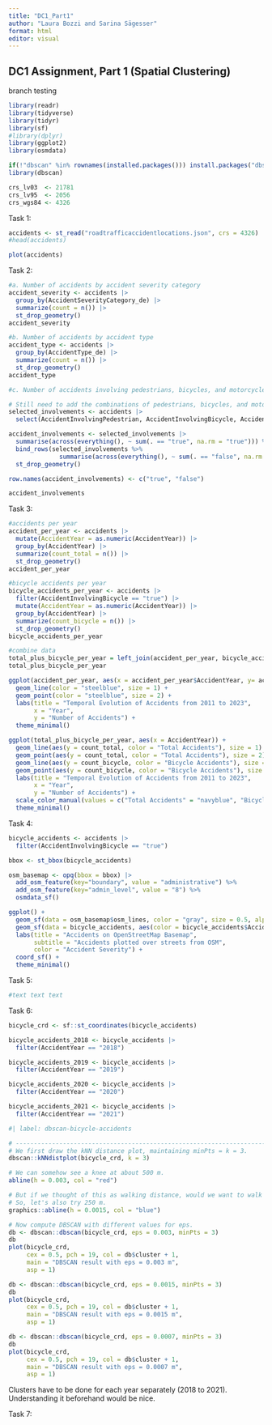 ```yaml
---
title: "DC1_Part1"
author: "Laura Bozzi and Sarina Sägesser"
format: html
editor: visual
---
```


## DC1 Assignment, Part 1 (Spatial Clustering)

branch testing

```r
library(readr) 
library(tidyverse) 
library(tidyr) 
library(sf) 
#library(dplyr)
library(ggplot2)
library(osmdata)

if(!"dbscan" %in% rownames(installed.packages())) install.packages("dbscan")
library(dbscan)
```

```r
crs_lv03  <- 21781 
crs_lv95  <- 2056 
crs_wgs84 <- 4326
```

Task 1:

```r
accidents <- st_read("roadtrafficaccidentlocations.json", crs = 4326)
#head(accidents)
```

```r
plot(accidents)
```

Task 2:

```r
#a. Number of accidents by accident severity category 
accident_severity <- accidents |>   
  group_by(AccidentSeverityCategory_de) |>   
  summarize(count = n()) |>   
  st_drop_geometry()  
accident_severity
```

```r
#b. Number of accidents by accident type 
accident_type <- accidents |>   
  group_by(AccidentType_de) |>   
  summarize(count = n()) |>   
  st_drop_geometry()  
accident_type
```

```r
#c. Number of accidents involving pedestrians, bicycles, and motorcycles, respectively 

# Still need to add the combinations of pedestrians, bicycles, and motorcycles
selected_involvements <- accidents |>   
  select(AccidentInvolvingPedestrian, AccidentInvolvingBicycle, AccidentInvolvingMotorcycle)  

accident_involvements <- selected_involvements |>   
  summarise(across(everything(), ~ sum(. == "true", na.rm = "true"))) %>%   
  bind_rows(selected_involvements %>%               
              summarise(across(everything(), ~ sum(. == "false", na.rm = "true"))))|>  
  st_drop_geometry()  

row.names(accident_involvements) <- c("true", "false")

accident_involvements
```

Task 3:

```r
#accidents per year
accident_per_year <- accidents |>
  mutate(AccidentYear = as.numeric(AccidentYear)) |>
  group_by(AccidentYear) |>   
  summarize(count_total = n()) |>   
  st_drop_geometry()  
accident_per_year

#bicycle accidents per year
bicycle_accidents_per_year <- accidents |>
  filter(AccidentInvolvingBicycle == "true") |>
  mutate(AccidentYear = as.numeric(AccidentYear)) |>
  group_by(AccidentYear) |>   
  summarize(count_bicycle = n()) |>   
  st_drop_geometry()  
bicycle_accidents_per_year

#combine data
total_plus_bicycle_per_year = left_join(accident_per_year, bicycle_accidents_per_year, by = "AccidentYear")
total_plus_bicycle_per_year
```

```r
ggplot(accident_per_year, aes(x = accident_per_year$AccidentYear, y= accident_per_year$count_total))+
  geom_line(color = "steelblue", size = 1) +         
  geom_point(color = "steelblue", size = 2) +         
  labs(title = "Temporal Evolution of Accidents from 2011 to 2023",
       x = "Year",
       y = "Number of Accidents") +
  theme_minimal() 

ggplot(total_plus_bicycle_per_year, aes(x = AccidentYear)) +
  geom_line(aes(y = count_total, color = "Total Accidents"), size = 1) + 
  geom_point(aes(y = count_total, color = "Total Accidents"), size = 2) +
  geom_line(aes(y = count_bicycle, color = "Bicycle Accidents"), size = 1) +
  geom_point(aes(y = count_bicycle, color = "Bicycle Accidents"), size = 2) +
  labs(title = "Temporal Evolution of Accidents from 2011 to 2023",
       x = "Year",
       y = "Number of Accidents") +
  scale_color_manual(values = c("Total Accidents" = "navyblue", "Bicycle Accidents" = "brown")) +
  theme_minimal()
```

Task 4:

```r
bicycle_accidents <- accidents |>
  filter(AccidentInvolvingBicycle == "true")

bbox <- st_bbox(bicycle_accidents)

osm_basemap <- opq(bbox = bbox) |>
  add_osm_feature(key="boundary", value = "administrative") %>%
  add_osm_feature(key="admin_level", value = "8") %>%
  osmdata_sf()
```

```r
ggplot() +
  geom_sf(data = osm_basemap$osm_lines, color = "gray", size = 0.5, alpha = 0.7) +
  geom_sf(data = bicycle_accidents, aes(color = bicycle_accidents$AccidentSeverityCategory_en), size = 1.5, alpha = 0.8) +
  labs(title = "Accidents on OpenStreetMap Basemap",
       subtitle = "Accidents plotted over streets from OSM",
       color = "Accident Severity") +
  coord_sf() +
  theme_minimal() 
```

Task 5:

```r
#text text text
```

Task 6:

```r
bicycle_crd <- sf::st_coordinates(bicycle_accidents)
```

```r
bicycle_accidents_2018 <- bicycle_accidents |>
  filter(AccidentYear == "2018") 

bicycle_accidents_2019 <- bicycle_accidents |>
  filter(AccidentYear == "2019") 

bicycle_accidents_2020 <- bicycle_accidents |>
  filter(AccidentYear == "2020") 

bicycle_accidents_2021 <- bicycle_accidents |>
  filter(AccidentYear == "2021") 
```

```r
#| label: dbscan-bicycle-accidents

# ------------------------------------------------------------------------------
# We first draw the kNN distance plot, maintaining minPts = k = 3.
dbscan::kNNdistplot(bicycle_crd, k = 3)

# We can somehow see a knee at about 500 m.
abline(h = 0.003, col = "red")

# But if we thought of this as walking distance, would we want to walk that far?
# So, let's also try 250 m.
graphics::abline(h = 0.0015, col = "blue")

# Now compute DBSCAN with different values for eps.
db <- dbscan::dbscan(bicycle_crd, eps = 0.003, minPts = 3)
db
plot(bicycle_crd, 
     cex = 0.5, pch = 19, col = db$cluster + 1,
     main = "DBSCAN result with eps = 0.003 m",
     asp = 1)

db <- dbscan::dbscan(bicycle_crd, eps = 0.0015, minPts = 3)
db
plot(bicycle_crd, 
     cex = 0.5, pch = 19, col = db$cluster + 1,
     main = "DBSCAN result with eps = 0.0015 m",
     asp = 1)

db <- dbscan::dbscan(bicycle_crd, eps = 0.0007, minPts = 3)
db
plot(bicycle_crd, 
     cex = 0.5, pch = 19, col = db$cluster + 1,
     main = "DBSCAN result with eps = 0.0007 m",
     asp = 1)
```

Clusters have to be done for each year separately (2018 to 2021). Understanding it beforehand would be nice.

Task 7:

```r


```
